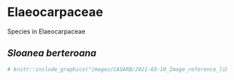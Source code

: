 # Elaeocarpaceae

Species in Elaeocarpaceae

## *Sloanea berteroana*  {-}

```r
# knitr::include_graphics("images/CASARB/2021-03-10_Image_reference_library.pptx_Page_04.jpg")
```

